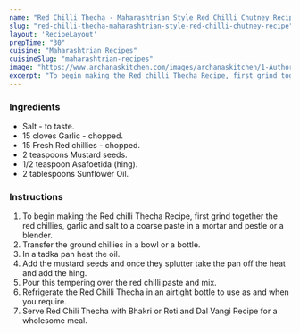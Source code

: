 ---
name: "Red Chilli Thecha - Maharashtrian Style Red Chilli Chutney Recipe"
slug: "red-chilli-thecha-maharashtrian-style-red-chilli-chutney-recipe"
layout: 'RecipeLayout'
prepTime: "30"
cuisine: "Maharashtrian Recipes"
cuisineSlug: "maharashtrian-recipes"
image: "https://www.archanaskitchen.com/images/archanaskitchen/1-Author/Madhuli_Ajay/Red_Chilli_Thecha_Maharashtrian_style_spicy_Red_chilli_chutney.jpg"
excerpt: "To begin making the Red chilli Thecha Recipe, first grind together the red chillies, garlic and salt to a coarse paste in a mortar and pestle or a blender"
---

### Ingredients

- Salt - to taste.
- 15 cloves Garlic - chopped.
- 15 Fresh Red chillies - chopped.
- 2 teaspoons Mustard seeds.
- 1/2 teaspoon Asafoetida (hing).
- 2 tablespoons Sunflower Oil.

### Instructions

1. To begin making the Red chilli Thecha Recipe, first grind together the red chillies, garlic and salt to a coarse paste in a mortar and pestle or a blender.
1. Transfer the  ground chillies in a bowl or a bottle.
1. In a tadka pan heat the oil.
1. Add the mustard seeds and once they splutter take the pan off the heat and add the hing.
1. Pour this tempering  over the red chilli paste and mix.
1. Refrigerate the Red Chilli Thecha in an airtight bottle to use as and when you require.
1. Serve Red Chili Thecha with Bhakri or  Roti and Dal Vangi Recipe for a wholesome meal.
